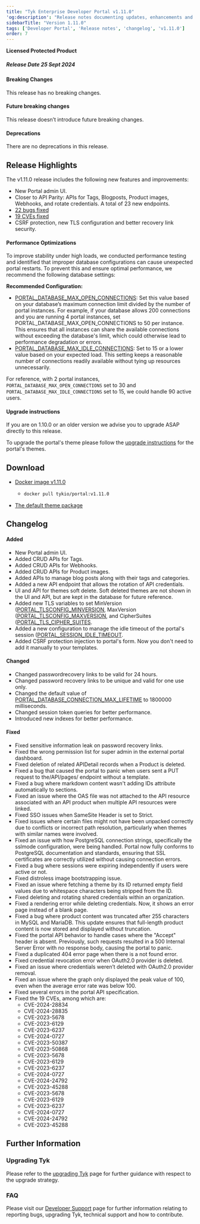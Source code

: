 ```yaml
---
title: "Tyk Enterprise Developer Portal v1.11.0"
'og:description': "Release notes documenting updates, enhancements and changes for Tyk Enterprise Developer Portal v1.11.0"
sidebarTitle: "Version 1.11.0"
tags: ['Developer Portal', 'Release notes', 'changelog', 'v1.11.0']
order: 7
---
```


**Licensed Protected Product**

##### Release Date 25 Sept 2024

#### Breaking Changes
This release has no breaking changes.

#### Future breaking changes
This release doesn’t introduce future breaking changes.

#### Deprecations
There are no deprecations in this release.

## Release Highlights
The v1.11.0 release includes the following new features and improvements:
- New Portal admin UI.
- Closer to API Parity: APIs for Tags, Blogposts, Product images, Webhooks, and rotate credentials. A total of 23 new endpoints. 
- [22 bugs fixed](/5.5/#fixed)
- [19 CVEs fixed](/5.5/#fixed)
- CSRF protection, new TLS configuration and better recovery link security.


#### Performance Optimizations
To improve stability under high loads, we conducted performance testing and identified that improper database configurations can cause unexpected portal restarts. To prevent this and ensure optimal performance, we recommend the following database settings:

**Recommended Configuration:**
- [PORTAL_DATABASE_MAX_OPEN_CONNECTIONS](/5.5/product-stack/tyk-enterprise-developer-portal/deploy/configuration#portal_database_max_open_connections): Set this value based on your database’s maximum connection limit divided by the number of portal instances. For example, if your database allows 200 connections and you are running 4 portal instances, set PORTAL_DATABASE_MAX_OPEN_CONNECTIONS to 50 per instance. This ensures that all instances can share the available connections without exceeding the database's limit, which could otherwise lead to performance degradation or errors.
- [PORTAL_DATABASE_MAX_IDLE_CONNECTIONS](/5.5/product-stack/tyk-enterprise-developer-portal/deploy/configuration#portal_database_max_idle_connections): Set to 15 or a lower value based on your expected load. This setting keeps a reasonable number of connections readily available without tying up resources unnecessarily.

For reference, with 2 portal instances, `PORTAL_DATABASE_MAX_OPEN_CONNECTIONS` set to 30 and `PORTAL_DATABASE_MAX_IDLE_CONNECTIONS` set to 15, we could handle 90 active users.

#### Upgrade instructions
If you are on 1.10.0 or an older version we advise you to upgrade ASAP directly to this release.

To upgrade the portal's theme please follow the [upgrade instructions](/5.5/product-stack/tyk-enterprise-developer-portal/upgrading/theme-upgrades) for the portal's themes.

## Download
- [Docker image v1.11.0](https://hub.docker.com/r/tykio/portal/tags?page=&page_size=&ordering=&name=v1.11.0)
  - ```bash
    docker pull tykio/portal:v1.11.0
    ```
- [The default theme package](https://github.com/TykTechnologies/portal-default-theme/releases/tag/1.11.0)

## Changelog
#### Added
- New Portal admin UI.
- Added CRUD APIs for Tags.
- Added CRUD APIs for Webhooks.
- Added CRUD APIs for Product images.
- Added APIs to manage blog posts along with their tags and categories.
- Added a new API endpoint that allows the rotation of API credentials.
- UI and API for themes soft delete. Soft deleted themes are not shown in the UI and API, but are kept in the database for future reference.
- Added new TLS variables to set MinVersion ([PORTAL_TLSCONFIG_MINVERSION](/5.5/product-stack/tyk-enterprise-developer-portal/deploy/configuration#portal_tlsconfig_minversion), MaxVersion ([PORTAL_TLSCONFIG_MAXVERSION](/5.5/product-stack/tyk-enterprise-developer-portal/deploy/configuration#portal_tlsconfig_maxversion), and CipherSuites ([PORTAL_TLS_CIPHER_SUITES](/5.5/product-stack/tyk-enterprise-developer-portal/deploy/configuration#portal_tls_cipher_suites).
- Added a new configuration to manage the idle timeout of the portal's session ([PORTAL_SESSION_IDLE_TIMEOUT](/5.5/product-stack/tyk-enterprise-developer-portal/deploy/configuration#portal_session_idle_timeout).
- Added CSRF protection injection to portal's form. Now you don't need to add it manually to your templates.

#### Changed
- Changed passwordrecovery links to be valid for 24 hours.
- Changed password recovery links to be unique and valid for one use only.
- Changed the default value of [PORTAL_DATABASE_CONNECTION_MAX_LIFETIME](/5.5/product-stack/tyk-enterprise-developer-portal/deploy/configuration#portal_database_connection_max_lifetime) to 1800000 milliseconds.
- Changed session token queries for better performance.
- Introduced new indexes for better performance.

#### Fixed
- Fixed sensitive information leak on password recovery links.
- Fixed the wrong permission list for super admin in the external portal dashboard.
- Fixed deletion of related APIDetail records when a Product is deleted.
- Fixed a bug that caused the portal to panic when users sent a PUT request to the/API/pages/ endpoint without a template.
- Fixed a bug where markdown content wasn't adding IDs attribute automatically to sections.
- Fixed an issue where the OAS file was not attached to the API resource associated with an API product when multiple API resources were linked.
- Fixed SSO issues when SameSite Header is set to Strict.
- Fixed issues where certain files might not have been unpacked correctly due to conflicts or incorrect path resolution, particularly when themes with similar names were involved.
- Fixed an issue with how PostgreSQL connection strings, specifically the sslmode configuration, were being handled. Portal now fully conforms to PostgreSQL documentation and standards, ensuring that SSL certificates are correctly utilized without causing connection errors.
- Fixed a bug where sessions were expiring independently if users were active or not.
- Fixed distroless image bootstrapping issue.
- Fixed an issue where fetching a theme by its ID returned empty field values due to whitespace characters being stripped from the ID.
- Fixed deleting and rotating shared credentials within an organization. 
- Fixed a rendering error while deleting credentials. Now, it shows an error page instead of a blank page.
- Fixed a bug where product content was truncated after 255 characters in MySQL and MariaDB. This update ensures that full-length product content is now stored and displayed without truncation.
- Fixed the portal API behavior to handle cases where the "Accept" header is absent. Previously, such requests resulted in a 500 Internal Server Error with no response body, causing the portal to panic.
- Fixed a duplicated 404 error page when there is a not found error.
- Fixed credential revocation error when OAuth2.0 provider is deleted. 
- Fixed an issue where credentials weren’t deleted with OAuth2.0 provider removal.
- Fixed an issue where the graph only displayed the peak value of 100, even when the average error rate was below 100.
- Fixed several errors in the portal API specification.
- Fixed the 19 CVEs, among which are:
    - CVE-2024-28834
    - CVE-2024-28835
    - CVE-2023-5678
    - CVE-2023-6129
    - CVE-2023-6237
    - CVE-2024-0727
    - CVE-2023-50387
    - CVE-2023-50868
    - CVE-2023-5678
    - CVE-2023-6129
    - CVE-2023-6237
    - CVE-2024-0727
    - CVE-2024-24792
    - CVE-2023-45288
    - CVE-2023-5678
    - CVE-2023-6129
    - CVE-2023-6237
    - CVE-2024-0727
    - CVE-2024-24792
    - CVE-2023-45288


## Further Information

### Upgrading Tyk
Please refer to the [upgrading Tyk](/5.5/upgrading-tyk) page for further guidance with respect to the upgrade strategy.

### FAQ
Please visit our [Developer Support](/5.5/frequently-asked-questions/faq) page for further information relating to reporting bugs, upgrading Tyk, technical support and how to contribute.
